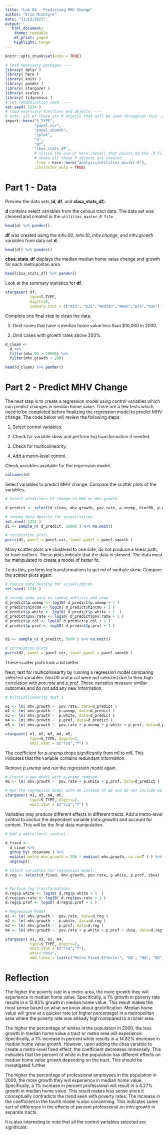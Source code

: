 ```yaml
---
title: "Lab 04 - Predicting MHV Change"
author: "Erin McIntyre"
date: "11/13/2021"
output:
   html_document:
    theme: readable
    df_print: paged
    highlight: tango
---
```


```r
knitr::opts_chunk$set(echo = TRUE)
```

```r

# load necessary packages ----
library( dplyr )
library( here )
library( knitr )
library( pander )
library( stargazer )
library( scales )
library( tidycensus )
# set randomization seed ----
set.seed( 1234 )
# load necessary functions and objects ----
# note: all of these are R objects that will be used throughout this .rmd file
import::here("S_TYPE",
             "panel.cor",
             "panel.smooth",
             "jplot",
             "d",
             "df",
             "cbsa_stats_df",
             # notice the use of here::here() that points to the .R file
             # where all these R objects are created
             .from = here::here("analysis/utilities_master.R"),
             .character_only = TRUE)

```


# Part 1 - Data

Preview the data sets (**d**, **df**, and **cbsa_stats_df**).

**d** contains select variables from the census tract data. The data set was cleaned and created in the `utilities_master.R file`. 

```r
head(d) %>% pander()

```

**df** was created using the *mhv.00*, *mhv.10*, *mhv.change*, and *mhv.growth* variables from data set **d**. 

```r

head(df) %>% pander()

```

**cbsa_stats_df** displays the median median home value change and growth for each metropolitan area.

```r

head(cbsa_stats_df) %>% pander()

```

Look at the summary statistics for **df**. 

```r

stargazer( df, 
           type=S_TYPE, 
           digits=0, 
           summary.stat = c("min", "p25","median","mean","p75","max") )

```

Complete one final step to clean the data. 

  1) Omit cases that have a median home value less than $10,000 in 2000.

  2) Omit cases with growth rates above 200%.


```r
d_clean <-
  d %>% 
  filter(mhv.00 > 10000) %>% 
  filter(mhv.growth < 200)

head(d_clean) %>% pander()
```



# Part 2 - Predict MHV Change

The next step is to create a regression model using control variables which can predict changes in median home value. There are a few tests which need
to be completed before finalizing the regression model to predict MHV change. The code below will review the following steps:

 1) Select control variables.

 2) Check for variable skew and perform log transformation if needed.

 3) Check for multicolinearity.

 4) Add a metro-level control.


 
 Check variables available for the regression model.

```r

colnames(d)

```

Select variables to predict MHV change. Compare the scatter plots of the variables.


```r
# Select predictors of change in MHV or mhv.growth

d_predict <- select(d_clean, mhv.growth, pov.rate, p.unemp, hinc00, p.white, p.col, p.prof)

# reduce data density for visualization
set.seed( 1234 )
d1 <- sample_n( d_predict, 10000 ) %>% na.omit()

# correlation plots
pairs(d1, panel = panel.cor, lower.panel = panel.smooth )

```

Many scatter plots are clustered to one side, do not produce a linear path, or have outliers. These plots indicate that the data is skewed. 
The data must be manipulated to create a model of better fit. 

To do this, perform log transformations to get rid of varibale skew. Compare the scatter plots again. 


```r

# reduce data density for visualization
set.seed( 1234 )

# recode some vars to remove outliers and skew
d_predict$p.unemp <- log10( d_predict$p.unemp + 1 )
d_predict$hinc00 <- log10( d_predict$hinc00 + 1 )
d_predict$p.white <- log10( d_predict$p.white + 1  )
d_predict$pov.rate <- log10( d_predict$pov.rate + 1 )
d_predict$p.col <- log10( d_predict$p.col + 1 )
d_predict$p.prof <- log10( d_predict$p.prof + 1 )


d2 <- sample_n( d_predict, 5000 ) %>% na.omit()

# correlation plots
pairs(d2, panel = panel.cor, lower.panel = panel.smooth )

```

These scatter plots look a bit better. 

Next, test for multicollinearity by running a regression model comparing selected variables. 
*hinc00* and *p.col* were not selected due to their high correlation with *pov.rate* and *p.prof*.
These variables measure similar outcomes and do not add any new information.


```r

# multicollinearity test 1

m1 <- lm( mhv.growth ~  pov.rate, data=d_predict )
m2 <- lm( mhv.growth ~  p.unemp, data=d_predict )
m3 <- lm( mhv.growth ~  p.white, data=d_predict )
m4 <- lm( mhv.growth ~  p.prof, data=d_predict )
m5 <- lm( mhv.growth ~  pov.rate + p.unemp + p.white + p.prof, data=d_predict )

stargazer( m1, m2, m3, m4, m5,
           type=S_TYPE, digits=2,
           omit.stat = c("rsq","f") )


```

The coefficient for *p.unemp* drops significantly from m1 to m5. This indicates that the variable contains redundant
information.

Remove *p.unemp* and run the regression model again.

```r
# Create a new model with p.unemp removed.
m6 <- lm( mhv.growth ~  pov.rate + p.white + p.prof, data=d_predict )

# Run the regression model with m6 instead of m5 and do not include m2.
stargazer( m1, m3, m4, m6,
           type=S_TYPE, digits=2,
           omit.stat = c("rsq","f") )


```

Variables may produce different effects in different tracts. 
Add a metro-level control to anchor the dependent variable (*mhv.growth*) and account for context.
This will be the final data manipulation.

```r
# Add a metro-level control

d_fixed <- 
  d_clean %>%
  group_by( cbsaname ) %>%
  mutate( metro.mhv.growth = 100 * median( mhv.growth, na.rm=T ) ) %>%
  ungroup() 

# Select variables for regression model.
d.reg <- select(d_fixed, mhv.growth, pov.rate, p.white, p.prof, cbsa)


# Perform log transformations
d.reg$p.white <- log10( d.reg$p.white + 1  )
d.reg$pov.rate <- log10( d.reg$pov.rate + 1 )
d.reg$p.prof <- log10( d.reg$p.prof + 1 )

# Regression Model
m1 <- lm( mhv.growth ~  pov.rate, data=d.reg )
m2 <- lm( mhv.growth ~  p.white, data=d.reg )
m3 <- lm( mhv.growth ~  p.prof, data=d.reg )
m4 <- lm( mhv.growth ~  pov.rate + p.white + p.prof + cbsa, data=d.reg )

stargazer( m1, m2, m3, m4,
           type=S_TYPE, digits=2,
           omit.stat = c("rsq","f"),
           omit="cbsa",
           add.lines = list(c("Metro Fixed Effects:", "NO", "NO", "NO", "YES")) )

```


# Reflection

The higher the poverty rate in a metro area, the more growth they will
experience in median home value. Specifically, a 1% growth in poverty
rate results in a 12.93% growth in median home value. This result makes
the most sense based on what we know about gentrification. Median home
value will grow at a quicker rate (or higher percentage) in a
metropolitan area where the poverty rate was already high compared to a
richer area.

The higher the percentage of whites in the population in 2000, the
less growth in median home value a tract or metro area will experience.
Specifically, a 1% increase in percent white results in a 14.82%
decrease in median home value growth. However, upon adding the cbsa
variable to create a metro-level fixed effect, the coefficient decreases
immensely. This indicates that the percent of white in the population
has different effects on median home value growth depending on the
tract. This should be investigated further.

The higher the percentage of professional employees in the population
in 2000, the more growth they will experience in median home value.
Specifically, a 1% increase in percent professional will result in a
4.27% growth in median home value. This result makes less sense since it
conceptually contradicts the trend seen with poverty rates. The increase
in the coefficient in the fourth model is also concerning. This
indicates some sort of difference in the effects of percent professional
on mhv.growth in separate tracts.

It is also interesting to note that all the control variables selected
are significant.
